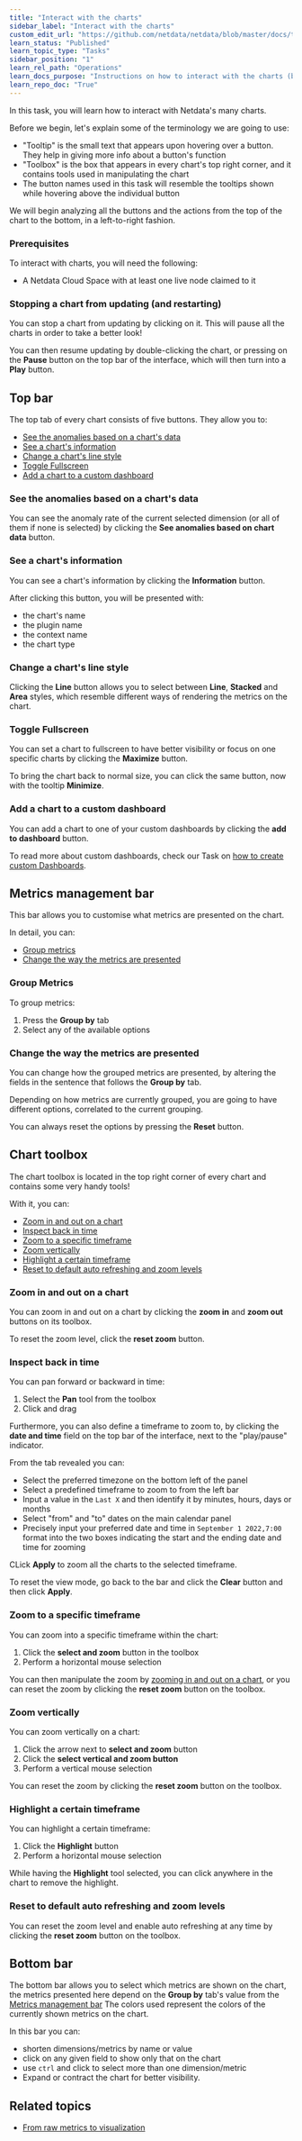 ```yaml
---
title: "Interact with the charts"
sidebar_label: "Interact with the charts"
custom_edit_url: "https://github.com/netdata/netdata/blob/master/docs/tasks/operations/interact-with-the-charts.md"
learn_status: "Published"
learn_topic_type: "Tasks"
sidebar_position: "1"
learn_rel_path: "Operations"
learn_docs_purpose: "Instructions on how to interact with the charts (buttons, etc)"
learn_repo_doc: "True"
---
```


In this task, you will learn how to interact with Netdata's many charts.

Before we begin, let's explain some of the terminology we are going to use:

- "Tooltip" is the small text that appears upon hovering over a button. They help in giving more info about a button's
  function
- "Toolbox" is the box that appears in every chart's top right corner, and it contains tools used in manipulating the
  chart
- The button names used in this task will resemble the tooltips shown while hovering above the individual button

We will begin analyzing all the buttons and the actions from the top of the chart to the bottom, in a left-to-right
fashion.

### Prerequisites

To interact with charts, you will need the following:

- A Netdata Cloud Space with at least one live node claimed to it

### Stopping a chart from updating (and restarting)

You can stop a chart from updating by clicking on it. This will pause all the charts in order to take a better look!

You can then resume updating by double-clicking the chart, or pressing on the **Pause** button on the top bar of the
interface, which will then turn into a **Play** button.

## Top bar

The top tab of every chart consists of five buttons. They allow you to:

- [See the anomalies based on a chart's data](#see-the-anomalies-based-on-a-charts-data)
- [See a chart's information](#see-a-charts-information)
- [Change a chart's line style](#change-a-charts-line-style)
- [Toggle Fullscreen](#toggle-fullscreen)
- [Add a chart to a custom dashboard](#add-a-chart-to-a-custom-dashboard)

### See the anomalies based on a chart's data

You can see the anomaly rate of the current selected dimension (or all of them if none is selected) by clicking
the **See anomalies based on chart data** button.

### See a chart's information

You can see a chart's information by clicking the **Information** button.

After clicking this button, you will be presented with:

- the chart's name
- the plugin name
- the context name
- the chart type

### Change a chart's line style

Clicking the **Line** button allows you to select between **Line**, **Stacked** and **Area** styles, which resemble different ways
of rendering the metrics on the chart.

### Toggle Fullscreen

You can set a chart to fullscreen to have better visibility or focus on one specific charts by clicking
the **Maximize** button.

To bring the chart back to normal size, you can click the same button, now with the tooltip **Minimize**.

### Add a chart to a custom dashboard

You can add a chart to one of your custom dashboards by clicking the **add to dashboard** button.

To read more about custom dashboards, check our Task
on [how to create custom Dashboards](/docs/nightly/setup/space-administration/rooms#createdelete-custom-dashboards).

## Metrics management bar

This bar allows you to customise what metrics are presented on the chart.

In detail, you can:

- [Group metrics](#group-metrics)
- [Change the way the metrics are presented](#change-the-way-the-metrics-are-presented)

### Group Metrics

To group metrics:

1. Press the **Group by** tab
2. Select any of the available options

### Change the way the metrics are presented

You can change how the grouped metrics are presented, by altering the fields in the sentence that follows the **Group by**
tab.

Depending on how metrics are currently grouped, you are going to have different options, correlated to the current
grouping.

You can always reset the options by pressing the **Reset** button.

## Chart toolbox

The chart toolbox is located in the top right corner of every chart and contains some very handy tools!

With it, you can:

- [Zoom in and out on a chart](#zoom-in-and-out-on-a-chart)
- [Inspect back in time](#inspect-back-in-time)
- [Zoom to a specific timeframe](#zoom-to-a-specific-timeframe)
- [Zoom vertically](#zoom-vertically)
- [Highlight a certain timeframe](#highlight-a-certain-timeframe)
- [Reset to default auto refreshing and zoom levels](#reset-to-default-auto-refreshing-and-zoom-levels)

### Zoom in and out on a chart

You can zoom in and out on a chart by clicking the **zoom in** and **zoom out** buttons on its toolbox.

To reset the zoom level, click the **reset zoom** button.

### Inspect back in time

You can pan forward or backward in time:

1. Select the **Pan** tool from the toolbox
2. Click and drag

Furthermore, you can also define a timeframe to zoom to, by clicking the **date and time** field on the top bar of the
interface, next to the "play/pause" indicator.

From the tab revealed you can:

- Select the preferred timezone on the bottom left of the panel
- Select a predefined timeframe to zoom to from the left bar
- Input a value in the `Last X` and then identify it by minutes, hours, days or months
- Select "from" and "to" dates on the main calendar panel
- Precisely input your preferred date and time in `September 1 2022,7:00` format into the two boxes indicating the start
  and the ending date and time for zooming

CLick **Apply** to zoom all the charts to the selected timeframe.

To reset the view mode, go back to the bar and click the **Clear** button and then click **Apply**.

### Zoom to a specific timeframe

You can zoom into a specific timeframe within the chart:

1. Click the **select and zoom** button in the toolbox
2. Perform a horizontal mouse selection

You can then manipulate the zoom by [zooming in and out on a chart](#zoom-in-and-out-on-a-chart), or you can reset the
zoom by clicking the **reset zoom** button on the toolbox.

### Zoom vertically

You can zoom vertically on a chart:

1. Click the arrow next to **select and zoom** button
2. Click the **select vertical and zoom button**
3. Perform a vertical mouse selection

You can reset the zoom by clicking the **reset zoom** button on the toolbox.

### Highlight a certain timeframe

You can highlight a certain timeframe:

1. Click the **Highlight** button
2. Perform a horizontal mouse selection

While having the **Highlight** tool selected, you can click anywhere in the chart to remove the highlight.

### Reset to default auto refreshing and zoom levels

You can reset the zoom level and enable auto refreshing at any time by clicking the **reset zoom** button on the toolbox.

## Bottom bar

The bottom bar allows you to select which metrics are shown on the chart, the metrics presented here depend on
the **Group by** tab's value from the [Metrics management bar](#metrics-management-bar)
The colors used represent the colors of the currently shown metrics on the chart.

In this bar you can:

- shorten dimensions/metrics by name or value
- click on any given field to show only that on the chart
- use `ctrl` and click to select more than one dimension/metric
- Expand or contract the chart for better visibility.

## Related topics

- [From raw metrics to visualization](/docs/nightly/concepts/visualizations/from-raw-metrics-to-visualization)
